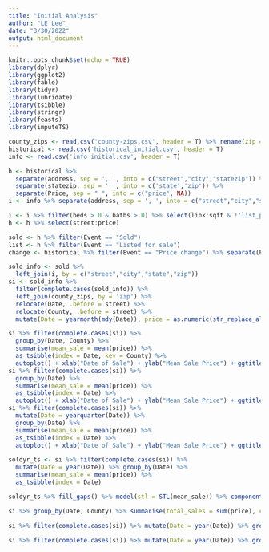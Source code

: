 ```yaml
---
title: "Initial Analysis"
author: "LE Lee"
date: "3/30/2022"
output: html_document
---
```


```r
knitr::opts_chunk$set(echo = TRUE)
library(dplyr)
library(ggplot2)
library(fable)
library(tidyr)
library(lubridate)
library(tsibble)
library(stringr)
library(feasts)
library(imputeTS)
```

```r
county_zips <- read.csv('county-zips.csv', header = T) %>% rename(zip = Zip) %>% mutate(zip = as.character(zip))
historical <- read.csv('historical_initial.csv', header = T)
info <- read.csv('info_initial.csv', header = T)
```

```r
h <- historical %>%
  separate(address, sep = ', ', into = c("street","city","statezip")) %>%
  separate(statezip, sep = ' ', into = c('state','zip')) %>%
  separate(Price, sep = " ", into = c("price", NA))
i <- info %>% separate(address, sep = ', ', into = c("street","city","statezip")) %>% separate(statezip, sep = ' ', into = c('state','zip'))
```
```r
i <- i %>% filter(beds > 0 & baths > 0) %>% select(link:sqft & !'list_price')
h <- h %>% select(street:price)
```


```r
sold <- h %>% filter(Event == "Sold")
list <- h %>% filter(Event == "Listed for sale")
change <- historical %>% filter(Event == "Price change") %>% separate(Price, sep = " ", into = c("to","pct"))
```

```r
sold_info <- sold %>%
  left_join(i, by = c("street","city","state","zip"))
si <- sold_info %>%
  filter(complete.cases(sold_info)) %>%
  left_join(county_zips, by = 'zip') %>%
  relocate(Date, .before = street) %>%
  relocate(County, .before = street) %>%
  mutate(Date = yearmonth(mdy(Date)), price = as.numeric(str_replace_all(price, "[[$,]]",""))) 
```

```r
si %>% filter(complete.cases(si)) %>%
  group_by(Date, County) %>%
  summarise(mean_sale = mean(price)) %>%
  as_tsibble(index = Date, key = County) %>%
  autoplot() + xlab("Date of Sale") + ylab("Mean Sale Price") + ggtitle("Monthly Mean Sale Price, All Homes, By County")
si %>% filter(complete.cases(si)) %>%
  group_by(Date) %>%
  summarise(mean_sale = mean(price)) %>%
  as_tsibble(index = Date) %>%
  autoplot() + xlab("Date of Sale") + ylab("Mean Sale Price") + ggtitle("Monthly Mean Sale Price, All Homes")
si %>% filter(complete.cases(si)) %>%
  mutate(Date = yearquarter(Date)) %>%
  group_by(Date) %>%
  summarise(mean_sale = mean(price)) %>%
  as_tsibble(index = Date) %>%
  autoplot() + xlab("Date of Sale") + ylab("Mean Sale Price") + ggtitle("Quarterly Mean Sale Price, All Homes")
```


```r
soldyr_ts <- si %>% filter(complete.cases(si)) %>%
  mutate(Date = year(Date)) %>% group_by(Date) %>%
  summarise(mean_sale = mean(price)) %>%
  as_tsibble(index = Date)

soldyr_ts %>% fill_gaps() %>% model(stl = STL(mean_sale)) %>% components() %>% autoplot() + ggtitle("Time Series Decomposition of Yearly Mean Sale Price, All Homes")
```


```r
si %>% group_by(Date, County) %>% summarise(total_sales = sum(price), count_sales = n()) %>% as_tsibble(index = Date, key = County) %>% autoplot()

si %>% filter(complete.cases(si)) %>% mutate(Date = year(Date)) %>% group_by(Date) %>% summarise(total_sales = sum(price), count_sales = n()) %>% as_tsibble(index = Date) %>% fill_gaps() %>% model(stl = STL(total_sales)) %>% components() %>% autoplot()

si %>% filter(complete.cases(si)) %>% mutate(Date = year(Date)) %>% group_by(Date) %>% summarise(total_sales = sum(price), count_sales = n()) %>% as_tsibble(index = Date) %>% fill_gaps() %>% model(stl = STL(count_sales)) %>% components() %>% autoplot()

```

